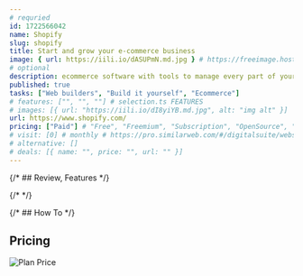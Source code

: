```yaml
---
# requried
id: 1722566042
name: Shopify
slug: shopify
title: Start and grow your e-commerce business
image: { url: https://iili.io/dASUPmN.md.jpg } # https://freeimage.host/
# optional
description: ecommerce software with tools to manage every part of your business.
published: true
tasks: ["Web builders", "Build it yourself", "Ecommerce"]
# features: ["", "", ""] # selection.ts FEATURES
# images: [{ url: "https://iili.io/dI8yiYB.md.jpg", alt: "img alt" }]
url: https://www.shopify.com/
pricing: ["Paid"] # "Free", "Freemium", "Subscription", "OpenSource", "Paid"
# visit: [0] # monthly # https://pro.similarweb.com/#/digitalsuite/websiteanalysis/home
# alternative: []
# deals: [{ name: "", price: "", url: "" }]
---
```


{/* ## Review, Features */}

{/* <DetailYoutube videoId="" startTime={0} /> */}

{/* ## How To */}

## Pricing

<Img
  src="https://p140.p3.n0.cdn.zight.com/items/E0uew8xP/af57227d-11d1-49ba-ad31-f74a874a2e1d.jpg"
  alt="Plan Price"
/>
